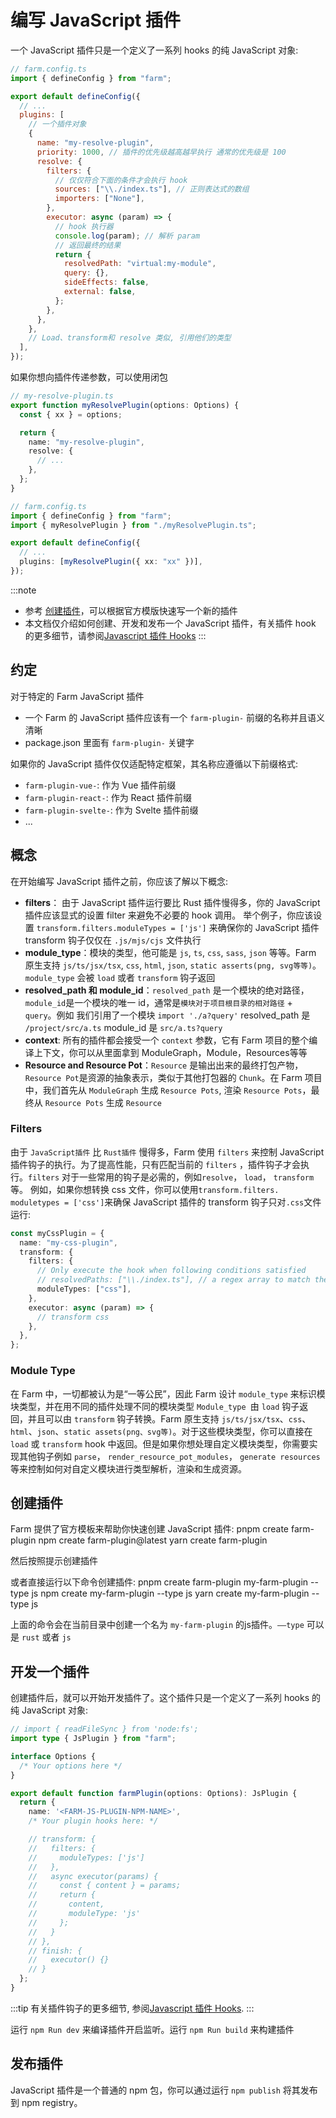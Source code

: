 
# 编写 JavaScript 插件

一个 JavaScript 插件只是一个定义了一系列 hooks 的纯 JavaScript 对象:

```js
// farm.config.ts
import { defineConfig } from "farm";

export default defineConfig({
  // ...
  plugins: [
    // 一个插件对象
    {
      name: "my-resolve-plugin",
      priority: 1000, // 插件的优先级越高越早执行 通常的优先级是 100
      resolve: {
        filters: {
          // 仅仅符合下面的条件才会执行 hook
          sources: ["\\./index.ts"], // 正则表达式的数组
          importers: ["None"],
        },
        executor: async (param) => {
          // hook 执行器
          console.log(param); // 解析 param
          // 返回最终的结果
          return {
            resolvedPath: "virtual:my-module",
            query: {},
            sideEffects: false,
            external: false,
          };
        },
      },
    },
    // Load、transform和 resolve 类似, 引用他们的类型
  ],
});
```

如果你想向插件传递参数，可以使用闭包

```ts
// my-resolve-plugin.ts
export function myResolvePlugin(options: Options) {
  const { xx } = options;

  return {
    name: "my-resolve-plugin",
    resolve: {
      // ...
    },
  };
}

// farm.config.ts
import { defineConfig } from "farm";
import { myResolvePlugin } from "./myResolvePlugin.ts";

export default defineConfig({
  // ...
  plugins: [myResolvePlugin({ xx: "xx" })],
});
```
:::note
* 参考 [创建插件](#create-plugin)，可以根据官方模版快速写一个新的插件
* 本文档仅介绍如何创建、开发和发布一个 JavaScript 插件，有关插件 hook 的更多细节，请参阅[Javascript 插件 Hooks](/zh/docs/api/js-plugin-api)
:::

## 约定

对于特定的 Farm JavaScript 插件

- 一个 Farm 的 JavaScript 插件应该有一个 `farm-plugin-` 前缀的名称并且语义清晰
- package.json 里面有 `farm-plugin-` 关键字


如果你的 JavaScript 插件仅仅适配特定框架，其名称应遵循以下前缀格式:

- `farm-plugin-vue-`: 作为 Vue 插件前缀
- `farm-plugin-react-`: 作为 React 插件前缀
- `farm-plugin-svelte-`: 作为 Svelte 插件前缀
- ...

## 概念
在开始编写 JavaScript 插件之前，你应该了解以下概念:

* **filters**： 由于 JavaScript 插件运行要比 Rust 插件慢得多，你的 JavaScript 插件应该显式的设置 filter 来避免不必要的 hook 调用。 举个例子，你应该设置 `transform.filters.moduleTypes = ['js']` 来确保你的 JavaScript 插件 transform 钩子仅仅在 `.js/mjs/cjs` 文件执行
* **module_type**：模块的类型，他可能是 `js`, `ts`, `css`, `sass`, `json` 等等。Farm 原生支持 `js/ts/jsx/tsx`, `css`, `html`, `json`, `static asserts(png, svg等等)`。`module_type` 会被 `load` 或者 `transform` 钩子返回
* **resolved_path 和 module_id**：`resolved_path` 是一个模块的绝对路径，`module_id`是一个模块的唯一 id，通常是`模块对于项目根目录的相对路径` + `query`。例如 我们引用了一个模块 `import './a?query'` resolved_path 是 `/project/src/a.ts` module_id 是 `src/a.ts?query`
* **context**: 所有的插件都会接受一个 `context` 参数，它有 Farm 项目的整个编译上下文，你可以从里面拿到 ModuleGraph，Module，Resources等等
* **Resource and Resource Pot**：`Resource` 是输出出来的最终打包产物，` Resource Pot`是资源的抽象表示，类似于其他打包器的 `Chunk`。在 Farm 项目中，我们首先从 `ModuleGraph` 生成 `Resource Pots`, 渲染 `Resource Pots`，最终从 `Resource Pots` 生成 `Resource`


### Filters

由于 `JavaScript插件` 比 `Rust插件` 慢得多，Farm 使用 `filters` 来控制 JavaScript 插件钩子的执行。为了提高性能，只有匹配当前的 `filters` ，插件钩子才会执行。`filters` 对于一些常用的钩子是必需的，例如`resolve`， `load`， `transform`等。
例如，如果你想转换 css 文件，你可以使用`transform.filters. moduletypes = ['css']`来确保 JavaScript 插件的 transform 钩子只对`.css`文件运行:

```ts
const myCssPlugin = {
  name: "my-css-plugin",
  transform: {
    filters: {
      // Only execute the hook when following conditions satisfied
      // resolvedPaths: ["\\./index.ts"], // a regex array to match the resolvedPaths
      moduleTypes: ["css"],
    },
    executor: async (param) => {
      // transform css
    },
  },
};
```

### Module Type
在 Farm 中，一切都被认为是“一等公民”，因此 Farm 设计 `module_type` 来标识模块类型，并在用不同的插件处理不同的模块类型
`Module_type `由 `load` 钩子返回，并且可以由 `transform` 钩子转换。Farm 原生支持 `js/ts/jsx/tsx`、`css`、`html`、`json`、`static assets(png、svg等)`。对于这些模块类型，你可以直接在 `load` 或 `transform` hook 中返回。但是如果你想处理自定义模块类型，你需要实现其他钩子例如 `parse`， `render_resource_pot_modules`， `generate resources` 等来控制如何对自定义模块进行类型解析，渲染和生成资源。

## 创建插件

Farm 提供了官方模板来帮助你快速创建 JavaScript 插件:
<Tabs>
    <TabItem value="pnpm" label="pnpm">
      <CodeBlock>pnpm create farm-plugin</CodeBlock>
    </TabItem>
    <TabItem value="npm" label="npm">
      <CodeBlock>npm create farm-plugin@latest</CodeBlock>
    </TabItem>
    <TabItem value="yarn" label="yarn">
      <CodeBlock>yarn create farm-plugin</CodeBlock>
    </TabItem>
</Tabs>


然后按照提示创建插件

或者直接运行以下命令创建插件:
<Tabs>
  <TabItem value="pnpm" label="pnpm">
    <CodeBlock>pnpm create farm-plugin my-farm-plugin --type js</CodeBlock>
  </TabItem>
  <TabItem value="npm" label="npm">
    <CodeBlock>npm create my-farm-plugin --type js</CodeBlock>
  </TabItem>
  <TabItem value="yarn" label="yarn">
      <CodeBlock>yarn create my-farm-plugin --type js</CodeBlock>
  </TabItem>
</Tabs>

上面的命令会在当前目录中创建一个名为 `my-farm-plugin` 的js插件。`——type` 可以是 `rust` 或者 `js`

## 开发一个插件

创建插件后，就可以开始开发插件了。这个插件只是一个定义了一系列 hooks 的纯 JavaScript 对象:

```ts
// import { readFileSync } from 'node:fs';
import type { JsPlugin } from "farm";

interface Options {
  /* Your options here */
}

export default function farmPlugin(options: Options): JsPlugin {
  return {
    name: '<FARM-JS-PLUGIN-NPM-NAME>',
    /* Your plugin hooks here: */

    // transform: {
    //   filters: {
    //     moduleTypes: ['js']
    //   },
    //   async executor(params) {
    //     const { content } = params;
    //     return {
    //       content,
    //       moduleType: 'js'
    //     };
    //   }
    // },
    // finish: {
    //   executor() {}
    // }
  };
}
```
:::tip
有关插件钩子的更多细节, 参阅[Javascript 插件 Hooks](/zh/docs/api/js-plugin-api).
:::

运行 `npm Run dev` 来编译插件开启监听。运行 `npm Run build` 来构建插件

## 发布插件
JavaScript 插件是一个普通的 npm 包，你可以通过运行 `npm publish` 将其发布到 npm registry。
